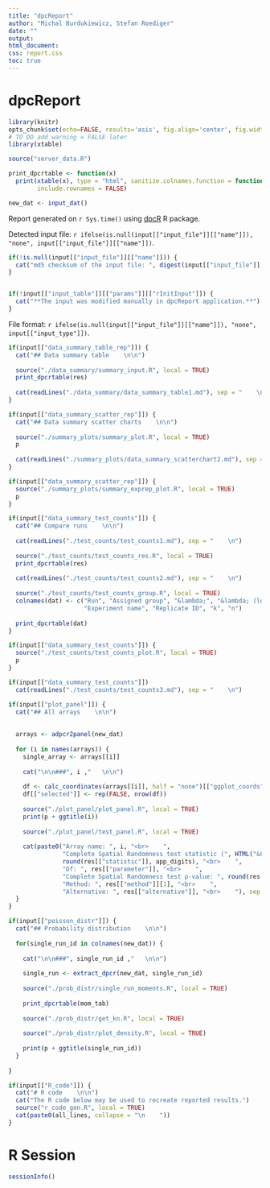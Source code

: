 ```yaml
---
title: "dpcReport"
author: "Michal Burdukiewicz, Stefan Roediger"
date: ""
output:
html_document:
css: report.css
toc: true
---
```


# dpcReport

```r
library(knitr)
opts_chunk$set(echo=FALSE, results='asis', fig.align='center', fig.width=14, warning = FALSE)
# TO DO add warning = FALSE later
library(xtable)

source("server_data.R")

print_dpcrtable <- function(x)
  print(xtable(x), type = "html", sanitize.colnames.function = function(x) x, digits = app_digits,
        include.rownames = FALSE)

new_dat <- input_dat()
```

Report generated on `r Sys.time()` using [dpcR](http://github.com/michbur/dpcR) R package.  

Detected input file: `r ifelse(is.null(input[["input_file"]][["name"]]), "none", input[["input_file"]][["name"]])`.  

```r
if(!is.null(input[["input_file"]][["name"]])) {
  cat("md5 checksum of the input file: ", digest(input[["input_file"]], "md5"))
}


if(!input[["input_table"]][["params"]][["rInitInput"]]) {
  cat("**The input was modified manually in dpcReport application.**")
}
```

File format: `r ifelse(is.null(input[["input_file"]][["name"]]), "none", input[["input_type"]])`.  

```r
if(input[["data_summary_table_rep"]]) {
  cat("## Data summary table    \n\n")
  
  source("./data_summary/summary_input.R", local = TRUE)
  print_dpcrtable(res)
  
  cat(readLines("./data_summary/data_summary_table1.md"), sep = "    \n")
}
```



```r
if(input[["data_summary_scatter_rep"]]) {
  cat("## Data summary scatter charts    \n\n")
  
  source("./summary_plots/summary_plot.R", local = TRUE)
  p
  
  cat(readLines("./summary_plots/data_summary_scatterchart2.md"), sep = "    \n")
}
```

```r
if(input[["data_summary_scatter_rep"]]) {
  source("./summary_plots/summary_exprep_plot.R", local = TRUE)
  p
}
```

```r
if(input[["data_summary_test_counts"]]) {
  cat("## Compare runs    \n\n")
  
  cat(readLines("./test_counts/test_counts1.md"), sep = "    \n")
  
  source("./test_counts/test_counts_res.R", local = TRUE)
  print_dpcrtable(res)
  
  cat(readLines("./test_counts/test_counts2.md"), sep = "    \n")
  
  source("./test_counts/test_counts_group.R", local = TRUE)
  colnames(dat) <- c("Run", "Assigned group", "&lambda;", "&lambda; (lower CI)", "&lambda; (upper CI)", 
                     "Experiment name", "Replicate ID", "k", "n")
  
  print_dpcrtable(dat)
}
```

```r
if(input[["data_summary_test_counts"]]) {
  source("./test_counts/test_counts_plot.R", local = TRUE)
  p
}
```

```r
if(input[["data_summary_test_counts"]])
  cat(readLines("./test_counts/test_counts3.md"), sep = "    \n")
```

```r
if(input[["plot_panel"]]) {
  cat("## All arrays    \n\n")
  
  
  arrays <- adpcr2panel(new_dat)
  
  for (i in names(arrays)) {
    single_array <- arrays[[i]]
    
    cat("\n\n###", i ,"   \n\n")
    
    df <- calc_coordinates(arrays[[i]], half = "none")[["ggplot_coords"]]
    df[["selected"]] <- rep(FALSE, nrow(df))
    
    source("./plot_panel/plot_panel.R", local = TRUE)
    print(p + ggtitle(i))
    
    source("./plot_panel/test_panel.R", local = TRUE)
    
    cat(paste0("Array name: ", i, "<br>    ",
               "Complete Spatial Randomness test statistic (", HTML("&Chi;"), "): ", 
               round(res[["statistic"]], app_digits), "<br>    ",
               "Df: ", res[["parameter"]], "<br>    ",
               "Complete Spatial Randomness test p-value: ", round(res[["p.value"]], app_digits), "<br>    ",
               "Method: ", res[["method"]][1], "<br>    ",
               "Alternative: ", res[["alternative"]], "<br>    "), sep = "")
  }
}
```


```r
if(input[["poisson_distr"]]) {
  cat("## Probability distribution    \n\n")
  
  for(single_run_id in colnames(new_dat)) {
    
    cat("\n\n###", single_run_id ,"   \n\n")
    
    single_run <- extract_dpcr(new_dat, single_run_id)
    
    source("./prob_distr/single_run_moments.R", local = TRUE)
    
    print_dpcrtable(mom_tab)
    
    source("./prob_distr/get_kn.R", local = TRUE)
    
    source("./prob_distr/plot_density.R", local = TRUE)
    
    print(p + ggtitle(single_run_id))
  }
  
}
```


```r
if(input[["R_code"]]) {
  cat("# R code    \n\n")
  cat("The R code below may be used to recreate reported results.")
  source("r_code_gen.R", local = TRUE)
  cat(paste0(all_lines, collapse = "\n    "))
}
```

# R Session

```r
sessionInfo()
```
